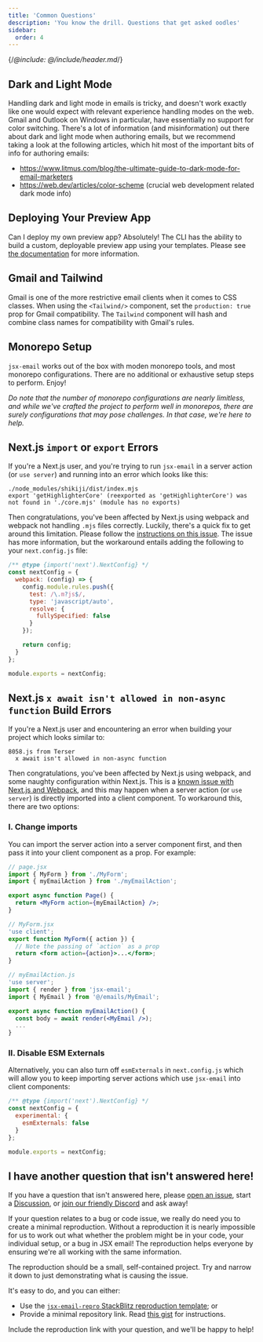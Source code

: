 ```yaml
---
title: 'Common Questions'
description: 'You know the drill. Questions that get asked oodles'
sidebar:
  order: 4
---
```


{/*@include: @/include/header.md*/}

## Dark and Light Mode

Handling dark and light mode in emails is tricky, and doesn't work exactly like one would expect with relevant experience handling modes on the web. Gmail and Outlook on Windows in particular, have essentially no support for color switching. There's a lot of information (and misinformation) out there about dark and light mode when authoring emails, but we recommend taking a look at the following articles, which hit most of the important bits of info for authoring emails:

- https://www.litmus.com/blog/the-ultimate-guide-to-dark-mode-for-email-marketers
- https://web.dev/articles/color-scheme (crucial web development related dark mode info)

## Deploying Your Preview App

Can I deploy my own preview app? Absolutely! The CLI has the ability to build a custom, deployable preview app using your templates. Please see [the documentation](https://jsx.email/docs/core/cli#deploying-your-preview-app) for more information.

## Gmail and Tailwind

Gmail is one of the more restrictive email clients when it comes to CSS classes. When using the `<Tailwind/>` component, set the `production: true` prop for Gmail compatibility. The `Tailwind` component will hash and combine class names for compatibility with Gmail's rules.

## Monorepo Setup

`jsx-email` works out of the box with moden monorepo tools, and most monorepo configurations. There are no additional or exhaustive setup steps to perform. Enjoy!

_Do note that the number of monorepo configurations are nearly limitless, and while we've crafted the project to perform well in monorepos, there are surely configurations that may pose challenges. In that case, we're here to help._

## Next.js `import` or `export` Errors

If you're a Next.js user, and you're trying to run `jsx-email` in a server action (or `use server`) and running into an error which looks like this:

```
./node_modules/shikiji/dist/index.mjs
export 'getHighlighterCore' (reexported as 'getHighlighterCore') was not found in './core.mjs' (module has no exports)
```

Then congratulations, you've been affected by Next.js using webpack and webpack not handling `.mjs` files correctly. Luckily, there's a quick fix to get around this limitation. Please follow the [instructions on this issue](https://github.com/antfu/shikiji/issues/13#issuecomment-1749588964). The issue has more information, but the workaround entails adding the following to your `next.config.js` file:

```js
/** @type {import('next').NextConfig} */
const nextConfig = {
  webpack: (config) => {
    config.module.rules.push({
      test: /\.m?js$/,
      type: 'javascript/auto',
      resolve: {
        fullySpecified: false
      }
    });

    return config;
  }
};

module.exports = nextConfig;
```

## Next.js `x await isn't allowed in non-async function` Build Errors

If you're a Next.js user and encountering an error when building your project which looks similar to:

```
8058.js from Terser
  x await isn't allowed in non-async function
```

Then congratulations, you've been affected by Next.js using webpack, and some naughty configuration within Next.js. This is a [known issue with Next.js and Webpack](https://github.com/vercel/next.js/discussions/57535), and this may happen when a server action (or `use server`) is directly imported into a client component. To workaround this, there are two options:

### I. Change imports

You can import the server action into a server component first, and then pass it into your client component as a prop. For example:

```jsx
// page.jsx
import { MyForm } from './MyForm';
import { myEmailAction } from './myEmailAction';

export async function Page() {
  return <MyForm action={myEmailAction} />;
}
```
```jsx
// MyForm.jsx
'use client';
export function MyForm({ action }) {
  // Note the passing of `action` as a prop
  return <form action={action}>...</form>;
}
```
```jsx
// myEmailAction.js
'use server';
import { render } from 'jsx-email';
import { MyEmail } from '@/emails/MyEmail';

export async function myEmailAction() {
  const body = await render(<MyEmail />);
  ...
}
```

### II. Disable ESM Externals

Alternatively, you can also turn off `esmExternals` in `next.config.js` which will allow you to keep importing server actions which use `jsx-email` into client components:

```js
/** @type {import('next').NextConfig} */
const nextConfig = {
  experimental: {
    esmExternals: false
  }
};

module.exports = nextConfig;
```

## I have another question that isn't answered here!

If you have a question that isn't answered here, please [open an issue](https://github.com/shellscape/jsx-email/issues), start a [Discussion](https://github.com/shellscape/jsx-email/discussions), or [join our friendly Discord](https://discord.gg/FywZN57mTg) and ask away!

If your question relates to a bug or code issue, we really do need you to create a minimal reproduction. Without a reproduction it is nearly impossible for us to work out what whether the problem might be in your code, your individual setup, or a bug in JSX email! The reproduction helps everyone by ensuring we're all working with the same information.

The reproduction should be a small, self-contained project. Try and narrow it down to just demonstrating what is causing the issue.

It's easy to do, and you can either:

- Use the [`jsx-email-repro` StackBlitz reproduction template](https://stackblitz.com/fork/jsx-email-repro); or
- Provide a minimal repository link. Read [this gist](https://gist.github.com/Rich-Harris/88c5fc2ac6dc941b22e7996af05d70ff) for instructions.

Include the reproduction link with your question, and we'll be happy to help!
